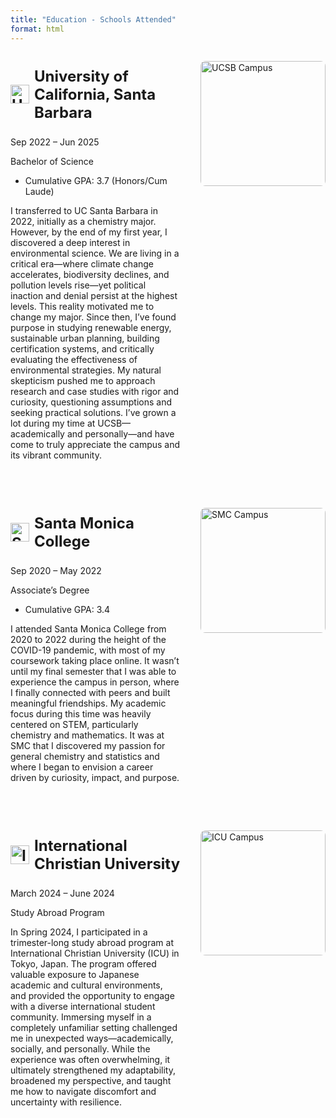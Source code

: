 ```yaml
---
title: "Education - Schools Attended"
format: html
---
```


::: gray-block
<div style="display: flex; align-items: flex-start; justify-content: space-between; gap: 2rem; margin-bottom: 3rem;">

<!-- UCSB -->
<div style="flex: 1;">
  <p style="font-size: 1.5rem; font-weight: bold; display: flex; align-items: center; gap: 0.5rem;">
    <img src="images/ucsb-logo.gif" alt="UCSB Logo" style="height: 30px;"> University of California, Santa Barbara
  </p>
  <p class="programdate">Sep 2022 – Jun 2025</p>
  <p><span class="h4">Bachelor of Science</span></p>
  <ul>
    <li>Cumulative GPA: 3.7 (Honors/Cum Laude)</li>
  </ul>
  <p> I transferred to UC Santa Barbara in 2022, initially as a chemistry major. However, by the end of my first year, I discovered a deep interest in environmental science. We are living in a critical era—where climate change accelerates, biodiversity declines, and pollution levels rise—yet political inaction and denial persist at the highest levels. This reality motivated me to change my major. Since then, I’ve found purpose in studying renewable energy, sustainable urban planning, building certification systems, and critically evaluating the effectiveness of environmental strategies. My natural skepticism pushed me to approach research and case studies with rigor and curiosity, questioning assumptions and seeking practical solutions. I've grown a lot during my time at UCSB—academically and personally—and have come to truly appreciate the campus and its vibrant community.</p>
</div>

<div style="flex-shrink: 0;">
  <img src="images/ucsb-campus.jpg" alt="UCSB Campus" style="height: 200px; border-radius: 8px;">
</div>

</div>
:::

::: gray-block
<div style="display: flex; align-items: flex-start; justify-content: space-between; gap: 2rem; margin-bottom: 3rem;">

<!-- SMC -->
<div style="flex: 1;">
  <p style="font-size: 1.5rem; font-weight: bold; display: flex; align-items: center; gap: 0.5rem;">
    <img src="images/smc-logo.jpg" alt="SMC Logo" style="height: 30px;"> Santa Monica College
  </p>
  <p class="programdate">Sep 2020 – May 2022</p>
  <p><span class="h4">Associate's Degree</span></p>
  <ul>
    <li>Cumulative GPA: 3.4</li>
  </ul>
  <p> I attended Santa Monica College from 2020 to 2022 during the height of the COVID-19 pandemic, with most of my coursework taking place online. It wasn’t until my final semester that I was able to experience the campus in person, where I finally connected with peers and built meaningful friendships. My academic focus during this time was heavily centered on STEM, particularly chemistry and mathematics. It was at SMC that I discovered my passion for general chemistry and statistics and where I began to envision a career driven by curiosity, impact, and purpose. </p>
</div>

<div style="flex-shrink: 0;">
  <img src="images/smc-campus.jpg" alt="SMC Campus" style="height: 200px; border-radius: 8px;">
</div>

</div>
:::

::: gray-block
<div style="display: flex; align-items: flex-start; justify-content: space-between; gap: 2rem; margin-bottom: 3rem;">

<!-- ICU -->
<div style="flex: 1;">
  <p style="font-size: 1.5rem; font-weight: bold; display: flex; align-items: center; gap: 0.5rem;">
    <img src="images/icu-logo.jpg" alt="ICU Logo" style="height: 30px;"> International Christian University
  </p>
  <p class="programdate">March 2024 – June 2024</p>
  <p><span class="h4">Study Abroad Program</span></p>
  <p> In Spring 2024, I participated in a trimester-long study abroad program at International Christian University (ICU) in Tokyo, Japan. The program offered valuable exposure to Japanese academic and cultural environments, and provided the opportunity to engage with a diverse international student community. Immersing myself in a completely unfamiliar setting challenged me in unexpected ways—academically, socially, and personally. While the experience was often overwhelming, it ultimately strengthened my adaptability, broadened my perspective, and taught me how to navigate discomfort and uncertainty with resilience.</p>
</div>

<div style="flex-shrink: 0;">
  <img src="images/icu-campus.jpg" alt="ICU Campus" style="height: 200px; border-radius: 8px;">
</div>

</div>
:::
